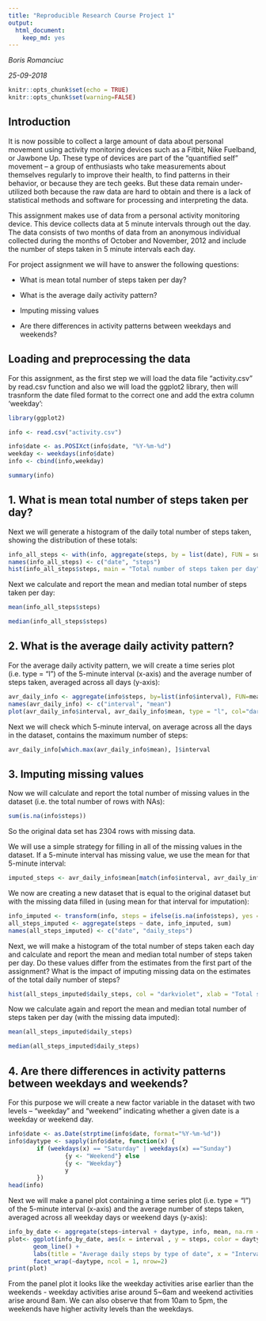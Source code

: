 ```yaml
---
title: "Reproducible Research Course Project 1"
output: 
  html_document: 
    keep_md: yes
---
```

*Boris Romanciuc*

*25-09-2018*

```r
knitr::opts_chunk$set(echo = TRUE)
knitr::opts_chunk$set(warning=FALSE)
```

## Introduction

It is now possible to collect a large amount of data about personal movement using activity monitoring devices such as a Fitbit, Nike Fuelband, or Jawbone Up. These type of devices are part of the “quantified self” movement – a group of enthusiasts who take measurements about themselves regularly to improve their health, to find patterns in their behavior, or because they are tech geeks. But these data remain under-utilized both because the raw data are hard to obtain and there is a lack of statistical methods and software for processing and interpreting the data.

This assignment makes use of data from a personal activity monitoring device. This device collects data at 5 minute intervals through out the day. The data consists of two months of data from an anonymous individual collected during the months of October and November, 2012 and include the number of steps taken in 5 minute intervals each day.

For project assignment we will have to answer the following questions:

- What is mean total number of steps taken per day?

- What is the average daily activity pattern?

- Imputing missing values

- Are there differences in activity patterns between weekdays and weekends?

## Loading and preprocessing the data

For this assignment, as the first step we will load the data file “activity.csv” by read.csv function and also we will load the ggplot2 library, then will trasnform the date filed format to the correct one and add the extra column 'weekday':

```r
library(ggplot2)

info <- read.csv("activity.csv")

info$date <- as.POSIXct(info$date, "%Y-%m-%d")
weekday <- weekdays(info$date)
info <- cbind(info,weekday)

summary(info)
```

## 1. What is mean total number of steps taken per day?

Next we will generate a histogram of the daily total number of steps taken, showing the distribution of these totals:

```r
info_all_steps <- with(info, aggregate(steps, by = list(date), FUN = sum, na.rm = TRUE))
names(info_all_steps) <- c("date", "steps")
hist(info_all_steps$steps, main = "Total number of steps taken per day", xlab = "Total steps taken per day", col = "darkviolet", ylim = c(0,20), breaks = seq(0,25000, by=2500))
```

Next we calculate and report the mean and median total number of steps taken per day:
```r
mean(info_all_steps$steps)
```

```r
median(info_all_steps$steps)
```


## 2. What is the average daily activity pattern?

For the average daily activity pattern, we will create a time series plot (i.e. type = “l”) of the 5-minute interval (x-axis) and the average number of steps taken, averaged across all days (y-axis):
```r
avr_daily_info <- aggregate(info$steps, by=list(info$interval), FUN=mean, na.rm=TRUE)
names(avr_daily_info) <- c("interval", "mean")
plot(avr_daily_info$interval, avr_daily_info$mean, type = "l", col="darkviolet", lwd = 2, xlab="Interval", ylab="Average number of steps", main="Average number of steps per intervals")
```

Next we will check which 5-minute interval, on average across all the days in the dataset, contains the maximum number of steps:
```r
avr_daily_info[which.max(avr_daily_info$mean), ]$interval
```

## 3. Imputing missing values

Now we will calculate and report the total number of missing values in the dataset (i.e. the total number of rows with NAs):
```r
sum(is.na(info$steps))
```

So the original data set has 2304 rows with missing data.

We will use a simple strategy for filling in all of the missing values in the dataset. If a 5-minute interval has missing value, we use the mean for that 5-minute interval:
```r
imputed_steps <- avr_daily_info$mean[match(info$interval, avr_daily_info$interval)]
```

We now are creating a new dataset that is equal to the original dataset but with the missing data filled in (using mean for that interval for imputation):
```r
info_imputed <- transform(info, steps = ifelse(is.na(info$steps), yes = imputed_steps, no = info$steps))
all_steps_imputed <- aggregate(steps ~ date, info_imputed, sum)
names(all_steps_imputed) <- c("date", "daily_steps")
```

Next, we will make a histogram of the total number of steps taken each day and calculate and report the mean and median total number of steps taken per day. Do these values differ from the estimates from the first part of the assignment? What is the impact of imputing missing data on the estimates of the total daily number of steps?

```r
hist(all_steps_imputed$daily_steps, col = "darkviolet", xlab = "Total steps per day", ylim = c(0,30), main = "Total number of steps taken each day (missing data imputed)", breaks = seq(0,25000,by=2500))
```

Now we calculate again and report the mean and median total number of steps taken per day (with the missing data imputed):
```r
mean(all_steps_imputed$daily_steps)
```

```r
median(all_steps_imputed$daily_steps)
```

## 4. Are there differences in activity patterns between weekdays and weekends?

For this purpose we will create a new factor variable in the dataset with two levels – “weekday” and “weekend” indicating whether a given date is a weekday or weekend day.
```r
info$date <- as.Date(strptime(info$date, format="%Y-%m-%d"))
info$daytype <- sapply(info$date, function(x) {
        if (weekdays(x) == "Saturday" | weekdays(x) =="Sunday") 
                {y <- "Weekend"} else 
                {y <- "Weekday"}
                y
        })
head(info)
```


Next we will make a panel plot containing a time series plot (i.e. type = “l”) of the 5-minute interval (x-axis) and the average number of steps taken, averaged across all weekday days or weekend days (y-axis):
```r
info_by_date <- aggregate(steps~interval + daytype, info, mean, na.rm = TRUE)
plot<- ggplot(info_by_date, aes(x = interval , y = steps, color = daytype)) +
       geom_line() +
       labs(title = "Average daily steps by type of date", x = "Interval", y = "Average number of steps") +
       facet_wrap(~daytype, ncol = 1, nrow=2)
print(plot)
```

From the panel plot it looks like the weekday activities arise earlier than the weekends - weekday activities arise around 5~6am and weekend activities arise around 8am. We can also observe that from 10am to 5pm, the weekends have higher activity levels than the weekdays.

